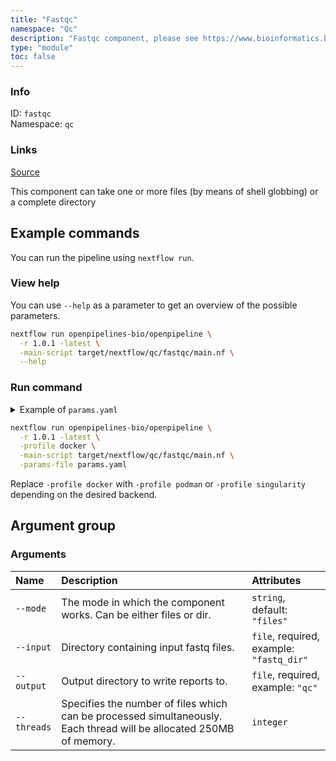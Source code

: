 ```yaml
---
title: "Fastqc"
namespace: "Qc"
description: "Fastqc component, please see https://www.bioinformatics.babraham.ac.uk/projects/fastqc/."
type: "module"
toc: false
---
```


::: {.column-margin}

### Info

ID: `fastqc`  
Namespace: `qc`

### Links
[Source](https://github.com/openpipelines-bio/openpipeline/blob/1.0.1/src/qc/fastqc/config.vsh.yaml){.btn-action .btn-sm .btn-info .btn role="button"}

:::

This component can take one or more files (by means of shell globbing) or a complete directory

## Example commands

You can run the pipeline using `nextflow run`.

### View help

You can use `--help` as a parameter to get an overview of the possible parameters.

```bash
nextflow run openpipelines-bio/openpipeline \
  -r 1.0.1 -latest \
  -main-script target/nextflow/qc/fastqc/main.nf \
  --help
```

### Run command

<details>
<summary>Example of `params.yaml`</summary>
```yaml
# Arguments
mode: "files"
input: # please fill in - example: "fastq_dir"
# output: "$id.$key.output.output"
# threads: 123

# Nextflow input-output arguments
publish_dir: # please fill in - example: "output/"
# param_list: "my_params.yaml"
```
</details>

```bash
nextflow run openpipelines-bio/openpipeline \
  -r 1.0.1 -latest \
  -profile docker \
  -main-script target/nextflow/qc/fastqc/main.nf \
  -params-file params.yaml
```

:::{.callout-note}
Replace `-profile docker` with `-profile podman` or `-profile singularity` depending on the desired backend.
:::

## Argument group

### Arguments

|Name        |Description                                                                                                         |Attributes                               |
|:----------|:--------------------------------------------------|:--------------------|
|`--mode`    |The mode in which the component works. Can be either files or dir.                                                  |`string`, default: `"files"`             |
|`--input`   |Directory containing input fastq files.                                                                             |`file`, required, example: `"fastq_dir"` |
|`--output`  |Output directory to write reports to.                                                                               |`file`, required, example: `"qc"`        |
|`--threads` |Specifies the number of files which can be processed simultaneously. Each thread will be allocated 250MB of memory. |`integer`                                |


